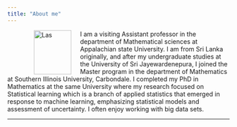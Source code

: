 ```yaml
---
title: "About me"
---
```



<figure>

<img src="./images/LasWebPic.png" alt="Las" align="left" hspace="20" style="width:85px;height:100px;">
</figure>
I am a visiting Assistant professor in the department of Mathematical sciences at Appalachian state University. I am from Sri Lanka originally, and after my undergraduate studies at the University of Sri Jayewardenepura, I joined the Master program in the department of Mathematics at Southern Illinois University, Carbondale. 
I completed my PhD in Mathematics at the same University where my research focused on 
Statistical learning which is a branch of applied statistics that emerged in response to machine learning, emphasizing statistical models and assessment of uncertainty.
I often enjoy working with big data sets.




* * * 
